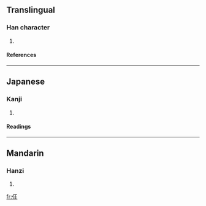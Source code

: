 ==Translingual==
===Han character===
{{Han char|rad=人|as=04|sn=6|four=|canj=人一土 (OMG), X人一土 (XOMG)}}
# {{defn|Han}}
====References====
{{Han ref|kx=0094.250|dkj=00417|dj=0201.010|hdz=10117.120|uh=4EFC|ud=20220}}
----
==Japanese==
===Kanji===
{{ja-kanji|grade=|rs=人04}}
# {{defn|Japanese}}
====Readings====
{{ja-readings|on=[[きょう]] (kyō)|kun=}}
----
==Mandarin==
===Hanzi===
{{cmn-hanzi|pin=[[bīn]] (bin1), [[wáng]] (wang2)|wg=pin<sup>1</sup>, wang<sup>2</sup>}}
# {{defn|Mandarin}}

[[fr:仼]]